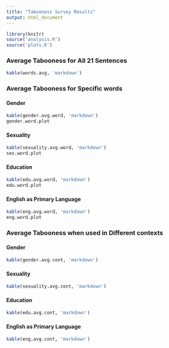 ```yaml
---
title: "Tabooness Survey Results"
output: html_document
---
```

```r
library(knitr)
source('analysis.R')
source('plots.R')

``` 
### Average Tabooness for All 21 Sentences

```r
kable(words.avg, 'markdown')
``` 

### Average Tabooness for Specific words

#### Gender
```r
kable(gender.avg.word, 'markdown')
gender.word.plot
```

#### Sexuality
```r
kable(sexuality.avg.word, 'markdown')
sex.word.plot
```

#### Education
```r
kable(edu.avg.word, 'markdown')
edu.word.plot
```

#### English as Primary Language
```r
kable(eng.avg.word, 'markdown')
eng.word.plot
```

### Average Tabooness when used in Different contexts
#### Gender
```r
kable(gender.avg.cont, 'markdown')
```
#### Sexuality
```r
kable(sexuality.avg.cont, 'markdown')
```
#### Education
```r
kable(edu.avg.cont, 'markdown')
```
#### English as Primary Language
```r
kable(eng.avg.cont, 'markdown')
```